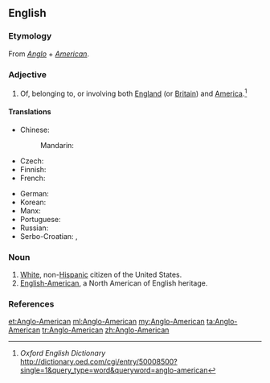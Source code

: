 ==English==

{{wikipedia}}

===Etymology===
From ''[[Anglo]]'' + ''[[American]]''.

===Adjective===
{{en-adj|head=[[Anglo]]-[[American]]|-}}

# Of, belonging to, or involving both [[England]] (or [[Britain]]) and [[America]].<ref name = OED>''Oxford English Dictionary'' [[http://dictionary.oed.com/cgi/entry/50008500?single=1&query_type=word&queryword=anglo-american]]</ref>

====Translations====
{{trans-top|of relating to England and USA}}
* Chinese:
*: Mandarin: {{t-needed|cmn}}
* Czech: {{t|cs|angloamerický|m}}
* Finnish: {{t+|fi|angloamerikkalainen}}
* French: {{t|fr|anglo-americain}}
{{trans-mid}}
* German: {{t+|de|angloamerikanisch}}
* Korean: {{t|ko|잉글랜드계 미국인|sc=Kore}}
* Manx: {{t|gv|Anglo-Americaanagh}}
* Portuguese: {{t|pt|anglo-americano}}
* Russian: {{t+|ru|англо-америка́нский}}
* Serbo-Croatian: {{t|sh|angloamerički}}, {{t|sh|англоамерички}}
{{trans-bottom}}

===Noun===
{{en-noun|head=[[Anglo]]-[[American]]}}

# [[white|White]], non-[[Hispanic]] citizen of the United States.
# [[English-American]], a North American of English heritage.

===References===
<references/>

[[et:Anglo-American]]
[[ml:Anglo-American]]
[[my:Anglo-American]]
[[ta:Anglo-American]]
[[tr:Anglo-American]]
[[zh:Anglo-American]]